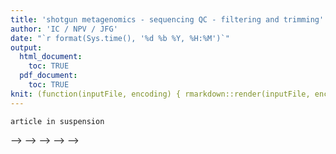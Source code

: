 ```yaml
---
title: 'shotgun metagenomics - sequencing QC - filtering and trimming'
author: 'IC / NPV / JFG'
date: "`r format(Sys.time(), '%d %b %Y, %H:%M')`"
output:
  html_document:
    toc: TRUE
  pdf_document: 
    toc: TRUE
knit: (function(inputFile, encoding) { rmarkdown::render(inputFile, encoding=encoding, output_file='../documents/2.seqcleaning.html') })
---
```


`article in suspension`


<!-- # 2 - Quality Control (& check) -->

<!-- ## First Pass with `Trimmomatic` -->

<!-- Hopefully, there are not too many problems with the data! Nevertheless, we _always_ do a little cleaning of the sequences before we analyse them. There are several things that can go wrong, and we can make the overall dataset better by removing reads or trimming off:  -->

<!--   * bases with low quality scores (Q score, for illumina: < ~20), meaning that you cannot be sure a base is correct / accurate -->
<!--   * even if the Q score is good, the start (`5'`) and end (`3'`) of a read are often best removed -->
<!--   * "adapter", "artefact", or "technical" sequences (the bits of DNA that attach the DNA sample to the machine) can get included by accident -->
<!--   * "read-through" sequences, where the sequencing gets all the way to the opposite end, and starts reading adapter sequences, or making sequences up -->
<!--   * other strange problems with operation -->

<!-- We use the program [`Trimmomatic`](http://www.usadellab.org/cms/index.php?page=trimmomatic) to do all of this. This java-based program can do many things to check your quality, but we will focus on: -->

<!--   * removing adapter sequences -->
<!--   * trimming the start and ends of reads, based on the `MultiQC` profile we made in section 1. -->


<!-- First, we will use `echo '...' > file.fa` to make a `fasta` file of the known adapter sequences, using references available on the Teagsc HPC, as well as the sequences provided by `Trimmomatic.` -->

<!-- ```{bash, eval = FALSE} -->
<!-- echo '>adapter_seq -->
<!-- CTGTCTCTTATACACATCT -->
<!-- >adapter_mate_seq -->
<!-- AGATGTGTATAAGAGACAG -->
<!-- >Transposase_Adap__for_tagmentation_1 -->
<!-- TCGTCGGCAGCGTCAGATGTGTATAAGAGACAG -->
<!-- >Transposase_Adap__for_tagmentation_2 -->
<!-- GTCTCGTGGGCTCGGAGATGTGTATAAGAGACAG -->
<!-- >PCR_primer_index_1 -->
<!-- CAAGCAGAAGACGGCATACGAGATNNNNNNNGTCTCGTGGGCTCGG -->
<!-- >PCR_primer_index_2 -->
<!-- AATGATACGGCGACCACCGAGATCTACACNNNNNTCGTCGGCAGCGTC -->
<!-- >PCR_primer_index_2_rc -->
<!-- GACGCTGCCGACGANNNNNGTGTAGATCTCGGTGGTCGCCGTATCATT -->
<!-- >PCR_primer_index_1_rc -->
<!-- CCGAGCCCACGAGACNNNNNNNATCTCGTATGCCGTCTTCTGCTTG -->
<!-- >Transposase_Adap__for_tagmentation_2_rc -->
<!-- CTGTCTCTTATACACATCTCCGAGCCCACGAGAC -->
<!-- >Transposase_Adap__for_tagmentation_1_rc -->
<!-- CTGTCTCTTATACACATCTGACGCTGCCGACGA -->
<!-- >adapter_mate_seq_rc -->
<!-- CTGTCTCTTATACACATCT -->
<!-- >adapter_seq_rc -->
<!-- AGATGTGTATAAGAGACAG' > $MAT/fqc_trimmo_ill_ref.fa -->

<!-- # have a look! -->
<!-- less $MAT/fqc_trimmo_ill_ref.fa   # press q to exit -->

<!-- ``` -->


<!-- #### First Pass, with `Trimmomatic`, on one sample: -->

<!-- To clean the `$TEST` sample, we use these variables: -->

<!--   * `$RAW` : this was input dir assigned as `/data/Food/primary/../././`  -->
<!--   * `$FILT` : this was the output dir assigned as `/data/Food/analysis/../././`  -->
<!--   * `$TEST` :  this was the 'test' sample, assigned as `XXXXXXX` -->
<!--   * `$MAT` :  this was where we stored scripts, logs, and the `fasta` above assigned as `./././Materials` -->
<!--     + *note* paths above not completed without reference to Teagasc HPC...   -->

<!-- These variables help us to tell `Trimmomatic` the following: -->

<!-- option                            | effect -->
<!-- --------------------------------- | ---------------------------------- -->
<!-- `PE`                              | paired-end mode, so examine them together -->
<!-- `$RAW/${TEST}_R1_001.fastq.gz`    | input `F`  reads -->
<!-- `$RAW/${TEST}_R2_001.fastq.gz`    | input `R` reads -->
<!-- `$FILT/${TEST}_R1_trimm.fastq.gz` | output for trimmed `F` reads -->
<!-- `$FILT/${TEST}_R1_trimm_unpaired.fastq.gz` | output for trimmed `F` reads that have lost their `R` mate (see below) -->
<!-- `$FILT/${TEST}_R2_trimm.fastq.gz` | output for trimmed `R` reads -->
<!-- `$FILT/${TEST}_R2_trimm_unpaired.fastq.gz` | output for trimmed `R` reads that have lost their `F` mate (see below)  -->
<!-- `HEADCROP:25`                     | trim the first 25bp from 5' ends   -->
<!-- `CROP:125`                        | trim everything*after** 125bp from 3' ends -->
<!-- `ILLUMINACLIP:$MAT/fqc_trimmo_ill_ref.fa:2:30:10:5` | using the reference `fasta` above, we trim reads with **check parameters on trimming** -->
<!-- `SLIDINGWINDOW:6:15`              | **check parameters on trimming** -->
<!-- `MINLEN:80`                       | after cropping & trimming, sequences must be at least 80bp long to be kept (otherwise delete them) -->
<!-- `-threads 6`                      | use 6 threads (tasks/jobs) in parallel -->
<!-- `> $FILT/trimmo_${TEST}.out`      | use `>` to send error or system messages to a `logfile` so you can check for errors afterwards.  -->


<!-- `Trimmomatic` checks the quality of our sequences, trimming off "bad" sequence bases, and discarding "bad" reads. Most reads will still be paired (have a matching `F` and `R` read). In some cases, the `F` read is discarded (thrown away) but we keep the matching `R` read because it is good quality (or keep `F` and discard `R`). As a result of this, `Trimmomatic` will sort each _sample_ into 4 files: -->

<!--   1. paired F reads that have a matching R read: `$FILT/${TEST}_R1_trimm.fastq.gz` -->
<!--   2. paired R reads that have a matching F read: `$FILT/${TEST}_R2_trimm.fastq.gz` -->
<!--   3. unpaired F reads that don't have a matching R read: `$FILT/${TEST}_R1_trimm_unpaired.fastq.gz` -->
<!--   4. unpaired R reads that don't have a matching F read: `$FILT/${TEST}_R2_trimm_unpaired.fastq.gz` -->

<!--   **For now**, we will **not** use the unpaired reads (we ignore them!), as it can lead to complications elsewhere (because of the mix of paired and unpaired reads, which is a problem for some programs). Note also that there are _many_ other options available, to tackle different problems - see the [Trimmomatic manual](http://www.usadellab.org/cms/uploads/supplementary/Trimmomatic/TrimmomaticManual_V0.32.pdf) for more.   -->

<!-- <!-- ...but here's the code for it: --> -->
<!-- <!-- ```{bash, eval = FALSE} --> -->
<!-- <!-- ls $FILT/*trimm.fastq.gz | sed -e 's/.*\/\(.*\)_L00._.*/\1/g' | sort | uniq | parallel -j 10 "cat $FILT/{}*_R1_trimm.fastq.gz > $FILT/{}_R1.fastq.gz" --> -->
<!-- <!-- ls $FILT/*trimm.fastq.gz | sed -e 's/.*\/\(.*\)_L00._.*/\1/g' | sort | uniq | parallel -j 10 "cat $FILT/{}*_R2_trimm.fastq.gz > $FILT/{}_R2.fastq.gz" --> -->
<!-- <!-- ``` --> -->

<!-- When it is all put together, it looks like this (the `\` character allows us to start a newline without interrupting the command): -->

<!-- ```{bash, eval = FALSE} -->
<!-- trimmomatic PE \ -->
<!--   $RAW/${TEST}_R1_001.fastq.gz $RAW/${TEST}_R2_001.fastq.gz \ -->
<!--   $FILT/${TEST}_R1_trimm.fastq.gz $FILT/${TEST}_R1_trimm_unpaired.fastq.gz \ -->
<!--   $FILT/${TEST}_R2_trimm.fastq.gz $FILT/${TEST}_R2_trimm_unpaired.fastq.gz \ -->
<!--   HEADCROP:25 \ -->
<!--   CROP:125 \ -->
<!--   ILLUMINACLIP:$MAT/fqc_trimmo_ill_ref.fa:2:30:10:5 \ -->
<!--   SLIDINGWINDOW:6:15 MINLEN:80 \ -->
<!--   -threads 6 > $FILT/trimmo_${TEST}.out -->

<!-- # when finished, look at the output: -->
<!-- less $FILT/trimmo_${TEST}.out -->
<!-- ``` -->



<!-- #### First Pass, with `Trimmomatic`, on multiple samples: -->

<!-- Because these reads are paired-end, we need to set up a `slurm` script to process each **sample name**, find the `F` and `R` `fastq.gz` files, process them together, and output them to the correct folders. There are a few ways to get the sample names, but because we will need to process each sample name several times, we are going to use a simple, re-usable method: -->

<!--   * copy the sample names (not the full file names) to a text file, with one sample name per line -->
<!--   * to process each sample, we then go through the text file, using each sample name in turn. -->

<!-- If you are very careful and have a lot of time, you can type all the sample names into a text file by hand. You can also do it quickly using a chain of bash commands joined together by the ['`|`' or `pipe` character](https://ubuntu.com/tutorials/command-line-for-beginners#6-a-bit-of-plumbing): -->

<!-- command | output -->
<!-- ------- | ------ -->
<!-- `ls $RAW/*fastq.gz` | list all filenames in `$RAW` ending in `fastq.gz` -->
<!-- `sed -e ...` | simplifies the filename using `regex` (`-e` flag; `sed` & `regex` are complex but ++useful - see [intro here](https://www.codesmith.io/blog/understanding-regex)) -->
<!-- `s/a/b/g` | `sed`: `s`ubstitute `a` for `b`, everywhere its found (i.e. `g`lobally) -->
<!-- `.*\/\(.*\)_R._001.*` | `sed` - our `a` to be replaced: find text matching `/(...)_R._001`, where '`.`' can be anything, and _keep the bit in brackets_ -->
<!-- `\1` | `sed` - our `b` to replace `a`: just paste in the bit found in brackets -->
<!-- `sort` | sorts filenames alphabetically - this is necessary for `uniq` -->
<!-- `uniq` | gives each unique name -->
<!-- `> $MAT/samples` | send filenames to a file in `$MAT` called `samples` -->

<!-- ```{bash, eval=FALSE} -->
<!-- # combine all those different parts! -->
<!-- ls $RAW/*fastq.gz | sed -e 's/.*\/\(.*\)_R._001.*/\1/g' | sort | uniq | > $MAT/samples -->
<!-- ``` -->

<!-- We can then use `cat $MAT/samples` or `less $MAT/samples` to print out all the sample names. We can also feed all these sample names into a `for-loop`, which takes each row (sample name) and places it inside the `for-loop` wherever it finds (e.g.) `$i`  (`$i` is what everyone uses, but it's just a variable like $MAT etc - it could be anything you choose). -->

<!-- First, we make a `slurm` script for running `Trimmomatic`: -->

<!-- ```{bash, eval = FALSE} -->
<!-- echo '#!/bin/bash -->

<!-- #SBATCH –job-name=trimmo_raw -->
<!-- #SBATCH –output=trimmo_raw.txt -->

<!-- #SBATCH –ntasks=4 -->
<!-- #SBATCH –time=06:00 -->

<!-- # these take the terms given after the   -->
<!-- SAMPLE=$1 -->
<!-- IN=$2 -->
<!-- OUT=$3 -->
<!-- REFDIR=$4 -->

<!-- # trimmomatic - use backslash to separate rows -->
<!-- trimmomatic PE \ -->
<!-- $IN/${SAMPLE}_R1_001.fastq.{bz2,gz} \ -->
<!-- $IN/${SAMPLE}_R2_001.fastq.{bz2,gz} \ -->
<!-- $OUT/${SAMPLE}_R1_trimm.fastq.{bz2,gz} \ -->
<!-- $OUT/${SAMPLE}_R1_trimm_unpaired.fastq.{bz2,gz} \ -->
<!-- $OUT/${SAMPLE}_R2_trimm.fastq.{bz2,gz} \ -->
<!-- $OUT/${SAMPLE}_R2_trimm_unpaired.fastq.{bz2,gz} \ -->
<!-- HEADCROP:25 \ -->
<!-- CROP:125 \ -->
<!-- ILLUMINACLIP:$REFDIR/fqc_trimmo_ill_ref.fa:2:30:10:5 \ -->
<!-- SLIDINGWINDOW:6:15 \ -->
<!-- MINLEN:80  -->
<!-- -threads 6 > $OUT/trimmo_${SAMPLE}.out #2>&1' > $MAT/slurms/slurm_trimmo.sh -->

<!-- ``` -->


<!-- Then we make a simple [`for-loop` (see this link)](https://linuxize.com/post/bash-for-loop/) that repeats the command `sbatch $MAT/slurms/slurm_trimmo.sh $i $RAW $FILT $MAT` for every possible value of `$i` (all the sample names). In this way, we can use 6 threads to process _one sample after another_, with the job using 6 threads as we specified above (i.e. process samples *in serial* rather than *in parallel*). -->

<!-- ```{bash, eval=FALSE} -->
<!-- # this command lists all the sample names -->
<!-- cat $MAT/samples -->

<!-- # we can put that command $(in backets);, and feed it into the for-loop like this: -->
<!-- for i in $(cat $MAT/samples); -->

<!--   # and it will repeat this command for all the different values of $i, below: -->
<!--   do sbatch $MAT/slurms/slurm_trimmo.sh $i $RAW $FILT $MAT; -->

<!-- # close the for-loop -->
<!-- done -->

<!-- ``` -->


<!-- #### fastqc and multiqc -->

<!-- Again, we check the `Trimmomatic` output with `FastQC/MultiQC`, copying the multiqc_report to our computer, and seeing if there's much improvement. -->

<!-- ```{bash, eval = FALSE} -->
<!-- fastqc -t 4 $FILT/*fastq.gz -o $FQC/fhi_redch_filt -->
<!-- multiqc $FQC/fhi_redch_filt -o $FQC/multi_filt -->
<!-- ``` -->


<!-- ## Second Pass etc. -->

<!-- It is hard to know when the quality is 'good enough'. In general, we should keep above `Q30`, but this is not an indicator of other things like adapter contamination. Often, a later step will not work, and it can be necessary to be stricter in our cleaning, or try different approaches etc. Be clear with yourself, and with other people, about what pre-processing steps you are taking.   -->

<!-- Sometimes, it might be necessary to use `Trimmomatic` more than once before the sequence is 'clean'. In general it is easier to program, easier to organise, and easier to reproduce a metagenomics analysis when all sequence cleaning steps are carried out in one go. Again, **keep notes of what you have done** - this makes remembering what happened much easier.   -->


<!-- --- -->

<!-- # Reading / Reference -->

<!-- > [FastQC site + support](https://duckduckgo.com/?q=fastqc&t=vivaldi&atb=v314-1&ia=web) - note that it's also available as an `R` library... -->

<!-- > [MultiQC site + support](https://multiqc.info) -->

<!-- > [Trimmomatic site](http://www.usadellab.org/cms/index.php?page=trimmomatic) and [Trimmomatic manual](http://www.usadellab.org/cms/uploads/supplementary/Trimmomatic/TrimmomaticManual_V0.32.pdf). -->

<!-- > [`for-loop`s - first step in `bash` superpowers](https://linuxize.com/post/bash-for-loop/) -->

<!-- > [slurm : examples of fancy job-queues for supercomputers like the `HPC`](https://www.marcc.jhu.edu/getting-started/additional-resources/distributing-tasks-with-slurm-and-gnu-parallel/) -->